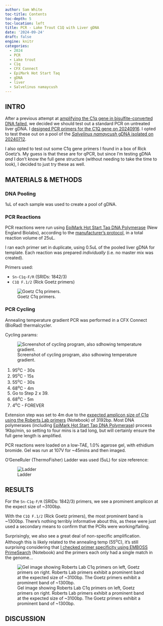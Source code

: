 ```yaml
---
author: Sam White
toc-title: Contents
toc-depth: 5
toc-location: left
title: PCR - Lake Trout C1Q with Liver gDNA
date: '2024-09-24'
draft: false
engine: knitr
categories: 
  - 2024
  - PCR
  - Lake trout
  - C1q
  - CFX Connect
  - EpiMark Hot Start Taq
  - gDNA
  - liver
  - Salvelinus namaycush
---
```

## INTRO

After a previous attempt at [amplifying the C1q gene in bisulfite-converted DNA failed](../2024-09-11-Bisulfite-PCR---Second-Primer-Annealing-Gradient-Test-with-Lake-Trout-Bisulfite-treated-DNA/index.qmd),  we decided we should test out a standard PCR on untreated liver gDNA. I [designed PCR primers for the C1Q gene on 20240916](../2024-09-16-Primer-Design---Lake-Trout-C1q-Gene-Sequencing-Primers-Using-Primer3/index.qmd). I opted to test these out on a pool of the [_Salvelinus namaycush_ gDNA isolated on 20240712](../2024-07-12-DNA-Isolation-and-Quantification---Lake-Trout-Liver/index.qmd).

I also opted to test out some C1q gene primers I found in a box of Rick Goetz's. My guess is that these are for qPCR, but since I'm testing gDNA _and_ I don't know the full gene structure (without needing to take the time to look), I decided to just try these as well.



## MATERIALS & METHODS

### DNA Pooling

1uL of each sample was used to create a pool of gDNA.

### PCR Reactions

PCR reactions were run using [EpiMark Hot Start Taq DNA Polymerase](https://www.neb.com/en-us/products/m0490-epimark-hot-start-taq-dna-polymerase) (New England Biolabs), according to the [manufacturer's protocol](https://www.neb.com/en-us/protocols/2012/09/25/epimark-hot-start-taq-dna-polymerase-guidelines-for-pcr-reactions-m0490), in a total reaction volume of 25uL.

I ran each primer set in duplicate, using 0.5uL of the pooled liver gDNA for template. Each reaction was prepared _individually_ (i.e. no master mix was created).

Primers used:

- `Sn-C1q-F/R` (SRIDs: 1842/3)
- `C1Q F.1/2` (Rick Goetz primers)

![Goetz C1q primers.](./20240924-snam-goetz-c1q-primers.jpg){#fig-goetz-C1q-primers fig-alt="Goetz C1q primers." .lightbox}


### PCR Cycling

Annealing temperature gradient PCR was performed in a CFX Connect (BioRad) thermalcycler.

Cycling params:


![Screenshot of cycling program, also sdhowing temperature gradient.](./20240924-snam-c1q-pcr.png){#fig-PCR-parameters fig-alt="PCR cycling parameters."}


1. 95<sup>o</sup>C - 30s
2. 95<sup>o</sup>C - 15s
3. 55<sup>o</sup>C - 30s
4. 68<sup>o</sup>C - 4m
5. Go to Step 2 x 39.
6. 68<sup>o</sup>C - 5m
7. 4<sup>o</sup>C - FOREVER

::: {.callout-tip}
Extension step was set to 4m due to the [expected amplicon size of C1q using the Roberts Lab primers](../2024-09-16-Primer-Design---Lake-Trout-C1q-Gene-Sequencing-Primers-Using-Primer3/index.qmd) (Notebook) of 3192bp. Most DNA polymerases (including [EpiMark Hot Start Taq DNA Polymerase](https://www.neb.com/en-us/products/m0490-epimark-hot-start-taq-dna-polymerase)) process 1Kbp/min, so setting to four mins is a tad long, but will certainly ensure the full gene length is amplified.
:::

PCR reactions were loaded on a low-TAE, 1.0% agarose gel, with ethidium bromide. Gel was run at 107V for ~45mins and then imaged.

O'GeneRuler (ThermoFisher) Ladder was used (5uL) for size reference:

![Ladder](../../../images/ogene-ruler.jpeg){#fig-ladder fig-alt="O'GeneRuler" .lightbox}

## RESULTS

For the `Sn-C1q-F/R` (SRIDs: 1842/3) primers, we see a prominent amplicon at the expect size of ~3100bp.

With the `C1Q F.1/2` (Rick Goetz primers), the most prominent band is ~1300bp. There's nothing terribly informative about this, as these were just used a secondary means to confirm that the PCRs were working/failing.

Surprisingly, we also see a great deal of non-specific amplification. Although this is likely related to the annealing temp (55<sup>o</sup>C), it's still surprising considering that [I checked primer specificity using EMBOSS PrimeSearch](https://robertslab.github.io/sams-notebook/posts/2024/2024-09-16-Primer-Design---Lake-Trout-C1q-Gene-Sequencing-Primers-Using-Primer3/#check-primer-matches) (Notebook) and the primers each only had a single match in the genome...


![Gel image showing Roberts Lab C1q primers on left, Goetz primers on right. Roberts Lab primers exhibit a prominent band at the expected size of ~3100bp. The Goetz primers exhibit a prominent band of ~1300bp.](./20240924-snam-c1q-pcr-gel.jpg){#fig-gel-image fig-alt="Gel image showing Roberts Lab C1q primers on left, Goetz primers on right. Roberts Lab primers exhibit a prominent band at the expected size of ~3100bp. The Goetz primers exhibit a prominent band of ~1300bp." .lightbox}

## DISCUSSION

